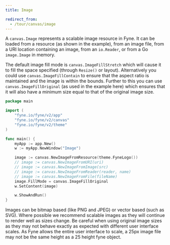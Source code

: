 ```yaml
---
title: Image

redirect_from:
  - /tour/canvas/image
---
```


A `canvas.Image` represents a scalable image resource in Fyne.
It can be loaded from a resource (as shown in the example), from an
image file, from a URI location containing an image, from an `io.Reader`, or from a Go `image.Image` in memory.

The default image fill mode is `canvas.ImageFillStretch` which will
cause it to fill the space specified (through `Resize()` or layout).
Alternatively you could use `canvas.ImageFillContain` to ensure that
the aspect ratio is maintained and the image is within the bounds.
Further to this you can use `canvas.ImageFillOriginal` (as used
in the example here) which ensures that it will also have a minimum size
equal to that of the original image size.

```go
package main

import (
	"fyne.io/fyne/v2/app"
	"fyne.io/fyne/v2/canvas"
	"fyne.io/fyne/v2/theme"
)

func main() {
	myApp := app.New()
	w := myApp.NewWindow("Image")

	image := canvas.NewImageFromResource(theme.FyneLogo())
	// image := canvas.NewImageFromURI(uri)
	// image := canvas.NewImageFromImage(src)
	// image := canvas.NewImageFromReader(reader, name)
	// image := canvas.NewImageFromFile(fileName)
	image.FillMode = canvas.ImageFillOriginal
	w.SetContent(image)

	w.ShowAndRun()
}
```

Images can be bitmap based (like PNG and JPEG) or vector based
(such as SVG). Where possible we recommend scalable images as they will
continue to render well as sizes change.
Be careful when using original image sizes as they may not
behave exactly as expected with different user interface scales.
As Fyne allows the entire user interface to scale, a 25px image file
may not be the same height as a 25 height fyne object.
